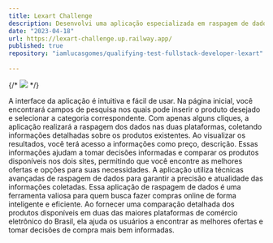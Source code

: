```yaml
---
title: Lexart Challenge
description: Desenvolvi uma aplicação especializada em raspagem de dados no Buscapé e Mercado Livre. Com essa aplicação, você pode selecionar um produto específico e sua categoria de busca, e ela mostrará uma lista dos produtos disponíveis tanto no Mercado Livre quanto no Buscapé, permitindo uma comparação abrangente entre as opções disponíveis em ambas as plataformas.
date: "2023-04-18"
url: https://lexart-challenge.up.railway.app/
published: true
repository: "iamlucasgomes/qualifying-test-fullstack-developer-lexart"
  
---
```



{/* [![](/agrobook.png)](https://agrobook-challenge.vercel.app/) */}

A interface da aplicação é intuitiva e fácil de usar. Na página inicial, você encontrará campos de pesquisa nos quais pode inserir o produto desejado e selecionar a categoria correspondente. Com apenas alguns cliques, a aplicação realizará a raspagem dos dados nas duas plataformas, coletando informações detalhadas sobre os produtos existentes.
Ao visualizar os resultados, você terá acesso a informações como preço, descrição. Essas informações ajudam a tomar decisões informadas e comparar os produtos disponíveis nos dois sites, permitindo que você encontre as melhores ofertas e opções para suas necessidades.
A aplicação utiliza técnicas avançadas de raspagem de dados para garantir a precisão e atualidade das informações coletadas.
Essa aplicação de raspagem de dados é uma ferramenta valiosa para quem busca fazer compras online de forma inteligente e eficiente. Ao fornecer uma comparação detalhada dos produtos disponíveis em duas das maiores plataformas de comércio eletrônico do Brasil, ela ajuda os usuários a encontrar as melhores ofertas e tomar decisões de compra mais bem informadas.
